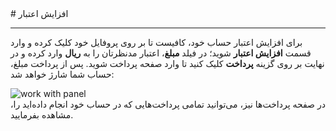 

<Layout>
<Head>
<title>مستندات افزایش اعتبار - لیارا</title>
<meta property="og:title" content="مستندات خدمات رایانش ابری لیارا" />
<meta property="og:description" content="مستندات مربوط به نحوه افزایش اعتبار در پنل کاربری لیارا"  />
</Head>
# افزایش اعتبار
<hr className="mb-2" />


برای افزایش اعتبار حساب خود، کافیست تا بر روی پروفایل خود کلیک کرده و وارد قسمت
**افزایش اعتبار** شوید؛ در فیلد **مبلغ**، اعتبار مدنظرتان را به **ریال** وارد کرده و در نهایت بر روی گزینه **پرداخت** کلیک کنید تا وارد صفحه پرداخت شوید. 
پس از پرداخت مبلغ، حساب شما شارژ خواهد شد:

<div className="h-4" />
<img src="https://media.liara.ir/docs/increase-credit.gif" alt="work with panel"/>
<div className="h-4" />
در صفحه پرداخت‌ها نیز، می‌توانید تمامی پرداخت‌هایی که در حساب خود انجام داده‌اید را، مشاهده بفرمایید. 
</Layout>
